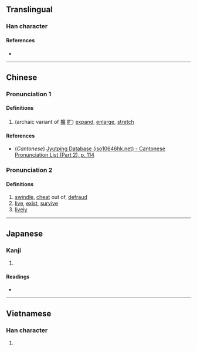 {{character info/new}}
==Translingual==

===Han character===
{{Han char|rn=64|rad=手|as=06|sn=9|four=|canj=QFMU|ids=⿰扌光}}

====References====
* {{Han ref|kx=0429.150|dkj=12029|dj=0778.090|hdz=31868.160|uh=6304|ud=25348}}

----

==Chinese==
{{zh-forms}}

===Pronunciation 1===
{{zh-pron
|m=kuò
|c=kwok3,kok3
|mc=
|oc=
|ma=
|cat=v
}}

====Definitions====
{{zh-hanzi}}

# (archaic variant of [[擴]] [[扩]]) [[expand]], [[enlarge]], [[stretch]]

====References====
* (''Cantonese'') [http://www.iso10646hk.net/jp/document/download.jsp Jyutping Database (iso10646hk.net) - Cantonese Pronunciation List (Part 2), p. 114]

===Pronunciation 2===
{{zh-pron
|m=guāng
|c=
|ma=
|cat=v,adv
}}

====Definitions====
{{zh-hanzi}}

# [[swindle]], [[cheat]] out of, [[defraud]]
# [[live]], [[exist]], [[survive]]
# [[lively]]

----

==Japanese==

===Kanji===
{{ja-kanji|grade=|rs=手06}}

# {{defn|lang=ja|sort=手06}}

====Readings====
* {{ja-readings|on=[[こう]] (kō), [[かく]] (kaku)|kun=[[ひろげる]] (hirogeru)}}

----

==Vietnamese==

===Han character===
{{vi-hantu|quăng|rs=手06}}

# {{defn|lang=vi|sort=手06}}